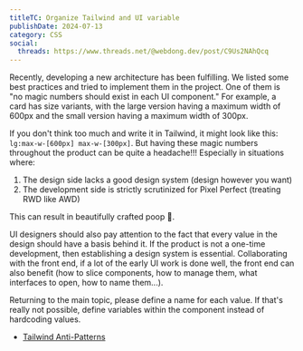 ```yaml
---
titleTC: Organize Tailwind and UI variable
publishDate: 2024-07-13
category: CSS
social:
  threads: https://www.threads.net/@webdong.dev/post/C9Us2NAhQcq
---
```


Recently, developing a new architecture has been fulfilling. We listed some best practices and tried to implement them in the project. One of them is "no magic numbers should exist in each UI component." For example, a card has size variants, with the large version having a maximum width of 600px and the small version having a maximum width of 300px.

If you don't think too much and write it in Tailwind, it might look like this: `lg:max-w-[600px] max-w-[300px]`. But having these magic numbers throughout the product can be quite a headache!!! Especially in situations where:

1. The design side lacks a good design system (design however you want)
2. The development side is strictly scrutinized for Pixel Perfect (treating RWD like AWD)

This can result in beautifully crafted poop 💩.

UI designers should also pay attention to the fact that every value in the design should have a basis behind it. If the product is not a one-time development, then establishing a design system is essential. Collaborating with the front end, if a lot of the early UI work is done well, the front end can also benefit (how to slice components, how to manage them, what interfaces to open, how to name them...).

Returning to the main topic, please define a name for each value. If that's really not possible, define variables within the component instead of hardcoding values.

- [Tailwind Anti-Patterns](https://www.webdong.dev/post/tailwind-anti-patterns/)
